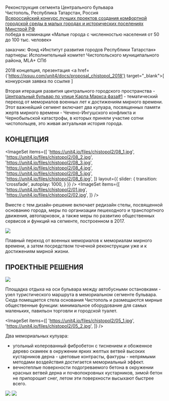 
<Title>БУЛЬВАР : : ЧИСТОПОЛЬ ТАТАРСТАН ФАЗА #2</Title>

Реконструкция сегмента Центрального бульвара<br/>
Чистополь, Республика Татарстан, Россия<br/>
[Всероссийский конкурс лучших проектов создания комфортной городской среды в малых городах и исторических поселениях Минстрой РФ](https://konkurs.gorodsreda.ru/)<br/>
победа в номинации «Малые города с численностью населения от 50 до 100 тыс. человек»

заказчик: Фонд «Институт развития городов Республики Татарстан»<br/>
партнеры: Исполнительный комитет Чистопольского муниципального района, MLA+ СПб

2018 концепция, презентация <a href={'https://issuu.com/unit4/docs/proposal_chistopol_2018'} target="_blank">[ конкурсная заявка по ссылке ]</a>


Вторая итерация развития центрального городского пространства - [Центральный бульвар по улице Карла Маркса фаза#1](/repository/chistopol) - тематический переход от мемориалов военных лет к достижениям мирного времени. Этот важнейший сегмент включает два кулуара, посвященных памяти жертв мирного времени - Чечено-Ингушского конфликта и Чернобыльской катастрофы, в которых приняли участие сотни чистопольцев, это живая актуальная история города.

## КОНЦЕПЦИЯ

<ImageSet
    items={[
        'https://unit4.io/files/chistopol2/08_1.jpg',
        'https://unit4.io/files/chistopol2/08_2.jpg',
        'https://unit4.io/files/chistopol2/08_3.jpg',
        'https://unit4.io/files/chistopol2/08_4.jpg',
        'https://unit4.io/files/chistopol2/08_5.jpg',
        'https://unit4.io/files/chistopol2/08_6.jpg',
    ]}
    layout={{
        slider: {
            transition: 'crossfade',
            autoplay: 1000,
        }
    }}
/>
<ImageSet
    items={[
        'https://unit4.io/files/chistopol2/01.jpg',
        'https://unit4.io/files/chistopol2/02.jpg',
    ]}
/>

Вместе с тем дизайн-решение включает редизайн стелы, посвященной основанию города, меры по организации пешеходного и транспортного движения, автопарковок, а также меры по развитию общественных сервисов и функций на сегменте, построенном в 2017.

<Image src='https://unit4.io/files/chistopol2/03.jpg'/>

Плавный переход от военных мемориалов к мемориалам мирного времени, а затем посредством точечной реконструкции уже и к достижениям мирной жизни.
            

## ПРОЕКТНЫЕ РЕШЕНИЯ

<Image src='https://unit4.io/files/chistopol2/04.jpg'/>

Площадка отдыха на оси бульвара между автобусными остановками - узел туристического маршрута в мемориальном сегменте бульвара. Сюда помещается стела основания Чистополь и размещаются мирные общественные функции: минимальное оборудование для самых маленьких, павильон торговли и городской туалет.

<ImageSet
    items={[
        'https://unit4.io/files/chistopol2/05_1.jpg',
        'https://unit4.io/files/chistopol2/05_2.jpg',
    ]}
/>

Два мемориальных кулуара:
- угольный колерованный фибробетон с тиснением и обоженное дерево скамеек в окружении ярких желтых ветвей высоких кустарников дерна - цветовые контрасты, фактуры - непрямыми методами воздействия достигается мемориальный эффект.
- вечнотеплые поверхности подогреваемого бетона в окружении красных ветвей дерна и почвопокровных кустарников, зимой бетон не припорошит снег, летом эти поверхности высыхают быстрее всего.

<Image src='https://unit4.io/files/chistopol2/06.jpg'/>
<Image src='https://unit4.io/files/chistopol2/07.jpg'/>